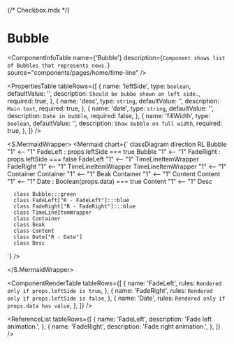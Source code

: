 {/* Checkbox.mdx */}



<Meta title="ApplicationModel/Components/Bubble/docs" />

# Bubble

<ComponentInfoTable
  name={'Bubble'}
  description={`Component shows list of Bubbles that represents news.`}
  source="components/pages/home/time-line"
/>

<PropertiesTable
  tableRows={[
    {
      name: 'leftSide',
      type: `boolean`,
      defaultValue: '',
      description: `Should be bubbe shown on left side.`,
      required: true,
    },
    {
      name: 'desc',
      type: `string`,
      defaultValue: '',
      description: `Main text`,
      required: true,
    },
    {
      name: 'date',
      type: `string`,
      defaultValue: '',
      description: `Date in bubble`,
      required: false,
    },
    {
      name: 'fillWidth',
      type: `boolean`,
      defaultValue: '',
      description: `Show bubble on full width`,
      required: true,
    },
  ]}
/>

<S.MermaidWrapper>
<Mermaid
  chart={`
     classDiagram
     direction RL
      Bubble "1" <-- "1" FadeLeft : props.leftSide === true
      Bubble "1" <-- "1" FadeRight : props.leftSide === false
      FadeLeft "1" <-- "1" TimeLineItemWrapper
      FadeRight "1" <-- "1" TimeLineItemWrapper
      TimeLineItemWrapper "1" <-- "1" Container
      Container "1" <-- "1" Beak
      Container "1" <-- "1" Content
      Content "1" <-- "1" Date : Boolean(props.data) === true
      Content "1" <-- "1" Desc

      class Bubble:::green
      class FadeLeft["R - FadeLeft"]:::blue
      class FadeRight["R - FadeRight"]:::blue
      class TimeLineItemWrapper
      class Container
      class Beak
      class Content
      class Date["R - Date"]
      class Desc

`}
/>

</S.MermaidWrapper>

<ComponentRenderTable
  tableRows={[
    {
      name: 'FadeLeft',
      rules: `Rendered only if props.leftSide is true`,
    },
    {
      name: 'FadeRight',
      rules: `Rendered only if props.leftSide is false`,
    },
    {
      name: 'Date',
      rules: `Rendered only if props.data has value`,
    },
  ]}
/>

<ReferenceList
  tableRows={[
    {
      name: 'FadeLeft',
      description: 'Fade left animation.',
    },
    {
      name: 'FadeRight',
      description: 'Fade right animation.',
    },
  ]}
/>
